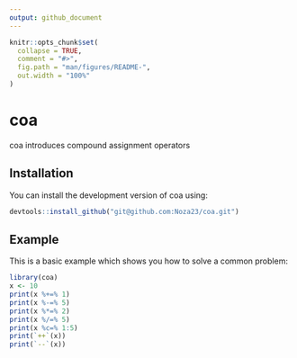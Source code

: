 ```yaml
---
output: github_document
---
```


<!-- README.md is generated from README.Rmd. Please edit that file -->

```r
knitr::opts_chunk$set(
  collapse = TRUE,
  comment = "#>",
  fig.path = "man/figures/README-",
  out.width = "100%"
)
```

# coa

coa introduces compound assignment operators

## Installation

You can install the development version of coa using:

``` r
devtools::install_github("git@github.com:Noza23/coa.git")
```

## Example

This is a basic example which shows you how to solve a common problem:

```r
library(coa)
x <- 10
print(x %+=% 1)
print(x %-=% 5)
print(x %*=% 2)
print(x %/=% 5)
print(x %c=% 1:5)
print(`++`(x))
print(`--`(x))
```




